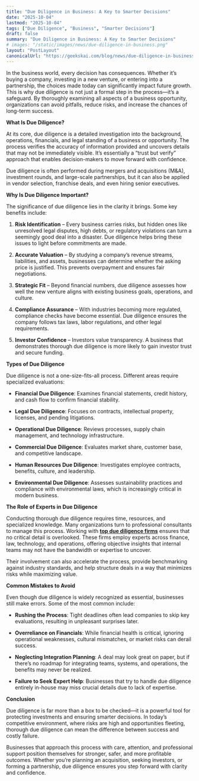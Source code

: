 ```yaml
---
title: "Due Diligence in Business: A Key to Smarter Decisions"
date: "2025-10-04"
lastmod: "2025-10-04"
tags: ["Due Diligence", "Business", "Smarter Decisions"]
draft: false
summary: "Due Diligence in Business: A Key to Smarter Decisions"
# images: "/static/images/news/due-diligence-in-business.png"
layout: "PostLayout"
canonicalUrl: "https://geekskai.com/blog/news/due-diligence-in-business/"
---
```


In the business world, every decision has consequences. Whether it’s buying a company, investing in a new venture, or entering into a partnership, the choices made today can significantly impact future growth. This is why due diligence is not just a formal step in the process—it’s a safeguard. By thoroughly examining all aspects of a business opportunity, organizations can avoid pitfalls, reduce risks, and increase the chances of long-term success.

**What Is Due Diligence?**

At its core, due diligence is a detailed investigation into the background, operations, financials, and legal standing of a business or opportunity. The process verifies the accuracy of information provided and uncovers details that may not be immediately visible. It’s essentially a “trust but verify” approach that enables decision-makers to move forward with confidence.

Due diligence is often performed during mergers and acquisitions (M\&A), investment rounds, and large-scale partnerships, but it can also be applied in vendor selection, franchise deals, and even hiring senior executives.

**Why Is Due Diligence Important?**

The significance of due diligence lies in the clarity it brings. Some key benefits include:

1. **Risk Identification** – Every business carries risks, but hidden ones like unresolved legal disputes, high debts, or regulatory violations can turn a seemingly good deal into a disaster. Due diligence helps bring these issues to light before commitments are made.

2. **Accurate Valuation** – By studying a company’s revenue streams, liabilities, and assets, businesses can determine whether the asking price is justified. This prevents overpayment and ensures fair negotiations.

3. **Strategic Fit** – Beyond financial numbers, due diligence assesses how well the new venture aligns with existing business goals, operations, and culture.

4. **Compliance Assurance** – With industries becoming more regulated, compliance checks have become essential. Due diligence ensures the company follows tax laws, labor regulations, and other legal requirements.

5. **Investor Confidence** – Investors value transparency. A business that demonstrates thorough due diligence is more likely to gain investor trust and secure funding.

**Types of Due Diligence**

Due diligence is not a one-size-fits-all process. Different areas require specialized evaluations:

* **Financial Due Diligence**: Examines financial statements, credit history, and cash flow to confirm financial stability.

* **Legal Due Diligence**: Focuses on contracts, intellectual property, licenses, and pending litigations.

* **Operational Due Diligence**: Reviews processes, supply chain management, and technology infrastructure.

* **Commercial Due Diligence**: Evaluates market share, customer base, and competitive landscape.

* **Human Resources Due Diligence**: Investigates employee contracts, benefits, culture, and leadership.

* **Environmental Due Diligence**: Assesses sustainability practices and compliance with environmental laws, which is increasingly critical in modern business.

**The Role of Experts in Due Diligence**

Conducting thorough due diligence requires time, resources, and specialized knowledge. Many organizations turn to professional consultants to manage this process. Working with [**top due diligence firms**](https://www.duedilio.com/axial-is-it-the-best-deal-sourcing-platform-for-small-business-buyers/) ensures that no critical detail is overlooked. These firms employ experts across finance, law, technology, and operations, offering objective insights that internal teams may not have the bandwidth or expertise to uncover.

Their involvement can also accelerate the process, provide benchmarking against industry standards, and help structure deals in a way that minimizes risks while maximizing value.

**Common Mistakes to Avoid**

Even though due diligence is widely recognized as essential, businesses still make errors. Some of the most common include:

* **Rushing the Process**: Tight deadlines often lead companies to skip key evaluations, resulting in unpleasant surprises later.

* **Overreliance on Financials**: While financial health is critical, ignoring operational weaknesses, cultural mismatches, or market risks can derail success.

* **Neglecting Integration Planning**: A deal may look great on paper, but if there’s no roadmap for integrating teams, systems, and operations, the benefits may never be realized.

* **Failure to Seek Expert Help**: Businesses that try to handle due diligence entirely in-house may miss crucial details due to lack of expertise.

**Conclusion**

Due diligence is far more than a box to be checked—it is a powerful tool for protecting investments and ensuring smarter decisions. In today’s competitive environment, where risks are high and opportunities fleeting, thorough due diligence can mean the difference between success and costly failure.

Businesses that approach this process with care, attention, and professional support position themselves for stronger, safer, and more profitable outcomes. Whether you’re planning an acquisition, seeking investors, or forming a partnership, due diligence ensures you step forward with clarity and confidence.

